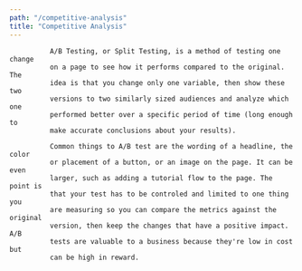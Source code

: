 ```yaml
---
path: "/competitive-analysis"
title: "Competitive Analysis"
---
```


              A/B Testing, or Split Testing, is a method of testing one change
              on a page to see how it performs compared to the original. The
              idea is that you change only one variable, then show these two
              versions to two similarly sized audiences and analyze which one
              performed better over a specific period of time (long enough to
              make accurate conclusions about your results).

              Common things to A/B test are the wording of a headline, the color
              or placement of a button, or an image on the page. It can be even
              larger, such as adding a tutorial flow to the page. The point is
              that your test has to be controled and limited to one thing you
              are measuring so you can compare the metrics against the original
              version, then keep the changes that have a positive impact. A/B
              tests are valuable to a business because they're low in cost but
              can be high in reward.
